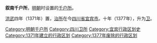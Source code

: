 '''叙南千户所'''，[[明朝|明朝]]时设置的[[千户所|千户所]]。

[[洪武|洪武]]四年（1371年）置，[[治所|治所]]在今[[四川省|四川省]][[宜宾市|宜宾市]]。十年（1377年），升为[[叙南卫|卫]]。

{{明朝行政区划小作品}}
[[Category:明朝千户所|Category:明朝千户所]]
[[Category:四川卫所|Category:四川卫所]]
[[Category:宜宾行政区划史|Category:宜宾行政区划史]]
[[Category:1371年建立的行政区划|Category:1371年建立的行政区划]]
[[Category:1377年废除的行政区划|Category:1377年废除的行政区划]]